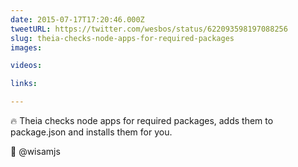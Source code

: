 ```yaml
---
date: 2015-07-17T17:20:46.000Z
tweetURL: https://twitter.com/wesbos/status/622093598197088256
slug: theia-checks-node-apps-for-required-packages
images:

videos:

links:

---
```

🔥 Theia checks node apps for required packages, adds them to package.json and installs them for you.



👏 @wisamjs
